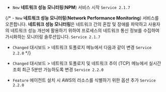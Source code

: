 - <code class="New">New</code> <b>네트워크 성능 모니터링</b>(<b>NPM</b>) 서비스 시작 <code class='changelog-service'>Service 2.1.7​</code>

{/* - <code class="New">New</code> <b>네트워크 성능 모니터링</b>(<b>Network Performance Monitoring</b>) 서비스를 오픈합니다. <b>네트워크 성능 모니터링</b>은 네트워크 간의 혼잡 및 장애를 파악하고 사용자의 네트워크 성능 개선에 활용하기 위하여 프로세스의 네트워크 통신 정보를 수집하여 가시화하는 모니터링 솔루션입니다. <code class='changelog-service'>Service 2.1.7​</code>

- <code class="Changed">Changed</code> <span class="uitext">대시보드</span> &gt; <span class="uitext">네트워크 토폴로지</span> 메뉴에서 다음과 같이 변경 <code class='changelog-service'>Service 2.2.0​</code> */}

- <code class="Changed">Changed</code> <span class="uitext">대시보드</span> &gt; <span class="uitext">네트워크 토폴로지</span> 및 <span class="uitext">네트워크 추이 (TCP)</span> 메뉴에서 실시간 조회 최근 5분만 가능하도록 변경 <code class='changelog-service'>Service 2.2.0​</code>

- <code class="Feature">Feature</code> 에이전트 설치 시 AWS의 리소스를 식별하기 위한 옵션 추가 <code class='changelog-service'>Service 2.2.0​</code>

